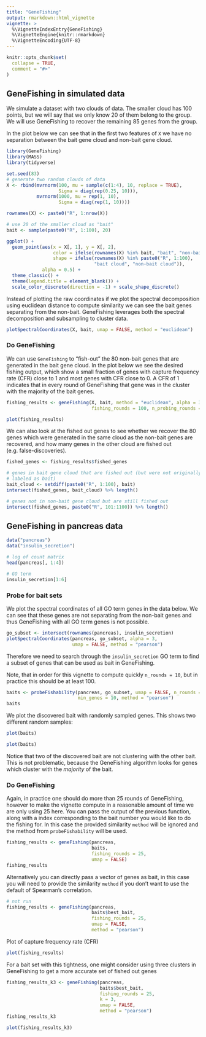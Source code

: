 ```yaml
---
title: "GeneFishing"
output: rmarkdown::html_vignette
vignette: >
  %\VignetteIndexEntry{GeneFishing}
  %\VignetteEngine{knitr::rmarkdown}
  %\VignetteEncoding{UTF-8}
---
```


```r
knitr::opts_chunk$set(
  collapse = TRUE,
  comment = "#>"
)
```

## GeneFishing in simulated data
We simulate a dataset with two clouds of data.  The smaller cloud has 100 points, 
but we will say that we only know 20 of them belong to the group.  We will use
GeneFishing to recover the remaining 85 genes from the group. 


In the plot below we can see that in the first two features of ```X``` we have
no separation between the bait gene cloud and non-bait gene cloud.
```r
library(GeneFishing)
library(MASS)
library(tidyverse)

set.seed(83)
# generate two random clouds of data
X <- rbind(mvrnorm(100, mu = sample(c(1:4), 10, replace = TRUE), 
                   Sigma = diag(rep(0.25, 10))), 
           mvrnorm(1000, mu = rep(1, 10), 
                   Sigma = diag(rep(1, 10))))

rownames(X) <- paste0("R", 1:nrow(X))

# use 20 of the smaller cloud as "bait"
bait <- sample(paste0("R", 1:100), 20)

ggplot() + 
  geom_point(aes(x = X[, 1], y = X[, 2], 
                 color = ifelse(rownames(X) %in% bait, "bait", "non-bait"),
                 shape = ifelse(rownames(X) %in% paste0("R", 1:100), 
                                "bait cloud", "non-bait cloud")), 
             alpha = 0.5) + 
  theme_classic() + 
  theme(legend.title = element_blank()) + 
  scale_color_discrete(direction = -1) + scale_shape_discrete()
```

Instead of plotting the raw coordinates if we plot the spectral decomposition
using euclidean distance to compute similarity we can see the bait genes separating
from the non-bait.  GeneFishing leverages both the spectral decomposition and 
subsampling to cluster data.

```r
plotSpectralCoordinates(X, bait, umap = FALSE, method = "euclidean")
```

### Do GeneFishing
We can use ```GeneFishing``` to "fish-out" the 80 non-bait genes that are generated
in the bait gene cloud.  In the plot below we see the desired fishing output, which
show a small fraction of genes with capture frequency rate (CFR) close to 1 and 
most genes with CFR close to 0.  A CFR of 1 indicates that in every round of GeneFishing
that gene was in the cluster with the majority of the bait genes.

```r
fishing_results <- geneFishing(X, bait, method = "euclidean", alpha = 3,
                               fishing_rounds = 100, n_probing_rounds = 50)

plot(fishing_results)
```

We can also look at the fished out genes to see whether we recover the 80 genes
which were generated in the same cloud as the non-bait genes are recovered, and
how many genes in the other cloud are fished out (e.g. false-discoveries).  
```r
fished_genes <- fishing_results$fished_genes 

# genes in bait gene cloud that are fished out (but were not originally 
# labeled as bait)
bait_cloud <- setdiff(paste0("R", 1:100), bait)
intersect(fished_genes, bait_cloud) %>% length()

# genes not in non-bait gene cloud but are still fished out
intersect(fished_genes, paste0("R", 101:1100)) %>% length()
```

## GeneFishing in pancreas data
```r
data("pancreas")
data("insulin_secretion")

# log of count matrix
head(pancreas[, 1:4])

# GO term 
insulin_secretion[1:6] 
```



### Probe for bait sets 

We plot the spectral coordinates of all GO term genes in
the data below.  We can see that these genes are not separating from the non-bait
genes and thus GeneFishing with all GO term genes is not possible.

```r
go_subset <- intersect(rownames(pancreas), insulin_secretion)
plotSpectralCoordinates(pancreas, go_subset, alpha = 3, 
                        umap = FALSE, method = "pearson")
```

Therefore we need to search through the  ```insulin_secretion``` GO term 
to find a subset of genes that can be used as bait in GeneFishing.  

Note, that in order for this vignette to compute quickly
```n_rounds = 10```, but in practice this should be at least 100.  

```r
baits <- probeFishability(pancreas, go_subset, umap = FALSE, n_rounds = 10,
                          min_genes = 10, method = "pearson")
baits
```

We plot the discovered bait with randomly sampled genes.  This shows two different 
random samples:
```r
plot(baits)
```


```r
plot(baits)
```

Notice that two of the discovered bait are not clustering with the other bait.  This
is not problematic, because the GeneFishing algorithm looks for genes which cluster
with the *majority* of the bait. 

### Do GeneFishing
Again, in practice one should do more than 25 rounds of GeneFishing, however to 
make the vignette compute in a reasonable amount of time we are only using 25
here.  You can pass the output of the previous function, 
along with a index corresponding to the bait number you would like to do the 
fishing for.  In this case the provided similarity ```method``` will be ignored
and the method from ```probeFishability``` will be used.

```r
fishing_results <- geneFishing(pancreas,
                               baits,
                               fishing_rounds = 25,
                               umap = FALSE)
fishing_results
```

Alternatively you can directly pass a vector of genes as bait, in this case you
will need to provide the similarity ```method``` if you don't want to use the default 
of Spearman's correlation.  

```r
# not run 
fishing_results <- geneFishing(pancreas,
                               baits$best_bait,
                               fishing_rounds = 25,
                               umap = FALSE,
                               method = "pearson")
```


Plot of capture frequency rate (CFR)
```r
plot(fishing_results)
```

For a bait set with this tightness, one might consider using three clusters in GeneFishing
to get a more accurate set of fished out genes
```r
fishing_results_k3 <- geneFishing(pancreas,
                                  baits$best_bait,
                                  fishing_rounds = 25,
                                  k = 3,
                                  umap = FALSE,
                                  method = "pearson")
fishing_results_k3
```


```r
plot(fishing_results_k3)
```
